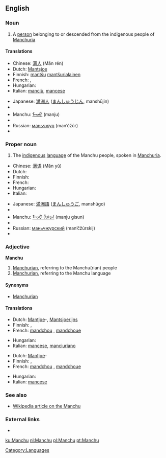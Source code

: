 ==English==

===Noun===
{{en-noun}}

# A [[person]] belonging to or descended from the indigenous people of [[Manchuria]]

====Translations====
{{trans-top|person}}
* Chinese: [[满人]] (Mǎn rén)
* Dutch: [[Mantsjoe]]
* Finnish: [[mantšu]] [[mantšurialainen]]
* French: {{t+|fr|Mandchou|m}}, {{t+|fr|Mandchoue|f}}
* Hungarian: {{t|hu|mandzsu}}
* Italian: [[manciù]], [[mancese]]
{{trans-mid}}
* Japanese: [[満洲人]] ([[まんしゅうじん]], manshūjin)
* {{trreq|Korean}}
* Manchu: [[ᠮᠠᠨᠵᡠ]] (manju)
* {{trreq|Mongolian}}
* Russian: [[маньчжур]] (man’čžúr) {{m}}
* {{trreq|Tibetan}}
{{trans-bottom}}

===Proper noun===
{{en-proper noun}}

# The [[indigenous]] [[language]] of the Manchu people, spoken in [[Manchuria]].

{{trans-top|language}}
* Chinese: [[满语]] (Mǎn yǔ)
* Dutch: {{t+|nl|Mantsjoe}}
* Finnish: {{t-|fi|mantšu}}
* French: {{t+|fr|mandchou|m}}
* Hungarian: {{t|hu|mandzsu}}
* Italian: {{t+|it|mancese|m}}
{{trans-mid}}
* Japanese: [[満洲語]] ([[まんしゅうご]], manshūgo)
* {{trreq|Korean}}
* Manchu: [[ᠮᠠᠨᠵᡠ ᡤᡳᠰᡠᠨ]] (manju gisun)
* {{trreq|Mongolian}}
* Russian: [[маньчжурский]] (man’čžúrskij)
* {{trreq|Tibetan}}
{{trans-bottom}}

===Adjective===
'''Manchu'''

# [[Manchurian]], referring to the Manchu(rian) people 
# [[Manchurian]], referring to the Manchu language 

====Synonyms====
* [[Manchurian]]

====Translations====
{{trans-top|Manchurian, referring to the Manchu(rian) people}}
* Dutch: [[Mantjoe]]-, [[Mantsjoerijns]]
* Finnish: {{t-|fi|mantšu}}, {{t-|fi|mantšurialainen}}
* French: [[mandchou]] {{m}}, [[mandchoue]] {{f}}
{{trans-mid}}
* Hungarian: {{t|hu|mandzsu}}
* Italian: [[mancese]], [[manciuriano]]
{{trans-bottom}}

{{trans-top|Manchurian, referring to the Manchu language}}
* Dutch: [[Mantjoe]]-
* Finnish: {{t-|fi|mantšu}}, {{t-|fi|mantšurialainen}}
* French: [[mandchou]] {{m}}, [[mandchoue]] {{f}}
{{trans-mid}}
* Hungarian: {{t|hu|mandzsu}}
* Italian: [[mancese]]
{{trans-bottom}}

===See also===
* [[w:Manchu|Wikipedia article on the Manchu]]

===External links===
* {{ethnologue|code=mnc}}

[[Category:Languages]]

[[ku:Manchu]]
[[nl:Manchu]]
[[pl:Manchu]]
[[pt:Manchu]]